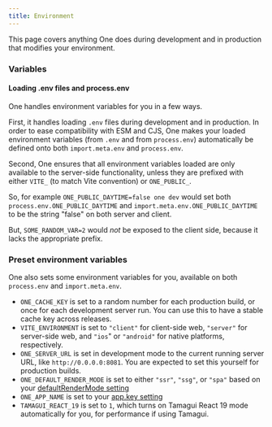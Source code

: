 ```yaml
---
title: Environment
---
```


This page covers anything One does during development and in production that modifies your environment.

### Variables

#### Loading .env files and process.env

One handles environment variables for you in a few ways.

First, it handles loading `.env` files during development and in production. In order to ease compatibility with ESM and CJS, One makes your loaded environment variables (from `.env` and from `process.env`) automatically be defined onto both `import.meta.env` and `process.env`.

Second, One ensures that all environment variables loaded are only available to the server-side functionality, unless they are prefixed with either `VITE_` (to match Vite convention) or `ONE_PUBLIC_`.

So, for example `ONE_PUBLIC_DAYTIME=false one dev` would set both `process.env.ONE_PUBLIC_DAYTIME` and `import.meta.env.ONE_PUBLIC_DAYTIME` to be the string "false" on both server and client.

But, `SOME_RANDOM_VAR=2` would *not* be exposed to the client side, because it lacks the appropriate prefix.

### Preset environment variables

One also sets some environment variables for you, available on both `process.env` and `import.meta.env`.

- `ONE_CACHE_KEY` is set to a random number for each production build, or once for each development server run. You can use this to have a stable cache key across releases.
- `VITE_ENVIRONMENT` is set to `"client"` for client-side web, `"server"` for server-side web, and `"ios`" or `"android"` for native platforms, respectively.
- `ONE_SERVER_URL` is set in development mode to the current running server URL, like `http://0.0.0.0:8081`. You are expected to set this yourself for production builds.
- `ONE_DEFAULT_RENDER_MODE` is set to either `"ssr"`, `"ssg"`, or `"spa"` based on your [defaultRenderMode setting](/docs/configuration#web-defaultRenderMode)
- `ONE_APP_NAME` is set to your [app.key setting](/docs/configuration#app-key)
- `TAMAGUI_REACT_19` is set to `1`, which turns on Tamagui React 19 mode automatically for you, for performance if using Tamagui.
